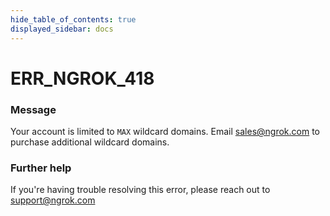 ```yaml
---
hide_table_of_contents: true
displayed_sidebar: docs
---
```



# ERR_NGROK_418

### Message

Your account is limited to `MAX` wildcard domains. Email sales@ngrok.com to purchase additional wildcard domains.

<ErrorDetails error="err_ngrok_418" />

### Further help

If you're having trouble resolving this error, please reach out to [support@ngrok.com](mailto:support@ngrok.com?subject=Help%20with%20ERR_NGROK_418)


